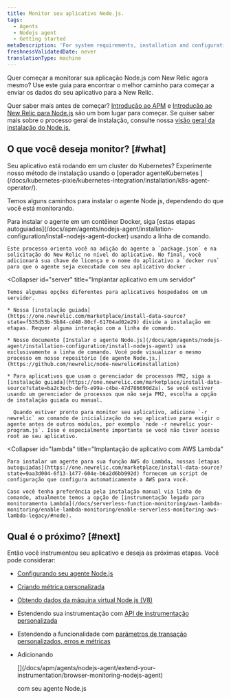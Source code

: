 ```yaml
---
title: Monitor seu aplicativo Node.js.
tags:
  - Agents
  - Nodejs agent
  - Getting started
metaDescription: 'For system requirements, installation and configuration procedures, and troubleshooting tips for New Relic''s Node.js agent, start here.'
freshnessValidatedDate: never
translationType: machine
---
```


Quer começar a monitorar sua aplicação Node.js com New Relic agora mesmo? Use este guia para encontrar o melhor caminho para começar a enviar os dados do seu aplicativo para a New Relic.

Quer saber mais antes de começar? [Introdução ao APM](/docs/apm/new-relic-apm/getting-started/introduction-apm) e [Introdução ao New Relic para Node.js](/docs/apm/agents/nodejs-agent/getting-started/introduction-new-relic-nodejs) são um bom lugar para começar. Se quiser saber mais sobre o processo geral de instalação, consulte nossa [visão geral da instalação do Node.js.](/docs/apm/agents/nodejs-agent/installation-configuration/install-nodejs-agent)

## O que você deseja monitor? [#what]

<Callout variant="tip">
  Seu aplicativo está rodando em um cluster do Kubernetes? Experimente nosso método de instalação usando o [operador agenteKubernetes ](/docs/kubernetes-pixie/kubernetes-integration/installation/k8s-agent-operator/).
</Callout>

Temos alguns caminhos para instalar o agente Node.js, dependendo do que você está monitorando.

<CollapserGroup>
  <Collapser
    id="docker"
    title="Aplicativo implantado em um contêiner docker"
  >
    Para instalar o agente em um contêiner Docker, siga [estas etapas autoguiadas](/docs/apm/agents/nodejs-agent/installation-configuration/install-nodejs-agent-docker) usando a linha de comando.

    Este processo orienta você na adição do agente a `package.json` e na solicitação do New Relic no nível do aplicativo. No final, você adicionará sua chave de licença e o nome do aplicativo a `docker run` para que o agente seja executado com seu aplicativo docker .
  </Collapser>

  <Collapser
    id="server"
    title="Implantar aplicativo em um servidor"
  >
    Temos algumas opções diferentes para aplicativos hospedados em um servidor.

    * Nossa [instalação guiada](https://one.newrelic.com/marketplace/install-data-source?state=f535d53b-5b84-cd48-80cf-61704ad02e29) divide a instalação em etapas. Requer alguma interação com a linha de comando.

    * Nosso documento [Instalar o agente Node.js](/docs/apm/agents/nodejs-agent/installation-configuration/install-nodejs-agent) usa exclusivamente a linha de comando. Você pode visualizar o mesmo processo em nosso repositório [de agente Node.js.](https://github.com/newrelic/node-newrelic#installation)

    * Para aplicativos que usam o gerenciador de processos PM2, siga a [instalação guiada](https://one.newrelic.com/marketplace/install-data-source?state=ba2c3ecb-defb-e99a-c4be-47d786690d2a). Se você estiver usando um gerenciador de processos que não seja PM2, escolha a opção de instalação guiada ou manual.

      Quando estiver pronto para monitor seu aplicativo, adicione `-r newrelic` ao comando de inicialização do seu aplicativo para exigir o agente antes de outros módulos, por exemplo `node -r newrelic your-program.js`. Isso é especialmente importante se você não tiver acesso root ao seu aplicativo.
  </Collapser>

  <Collapser
    id="lambda"
    title="Implantação de aplicativo com AWS Lambda"
  >
    Para instalar um agente para sua função AWS do Lambda, nossas [etapas autoguiadas](https://one.newrelic.com/marketplace/install-data-source?state=9aa3d004-6f13-1477-604e-b6a2d6bb992d) fornecem um script de configuração que configura automaticamente a AWS para você.

    Caso você tenha preferência pela instalação manual via linha de comando, atualmente temos a opção de [instrumentação legada para monitoramento Lambda](/docs/serverless-function-monitoring/aws-lambda-monitoring/enable-lambda-monitoring/enable-serverless-monitoring-aws-lambda-legacy/#node).
  </Collapser>
</CollapserGroup>

## Qual é o próximo? [#next]

Então você instrumentou seu aplicativo e deseja as próximas etapas. Você pode considerar:

* [Configurando seu agente Node.js](/docs/apm/agents/nodejs-agent/installation-configuration/nodejs-agent-configuration)

* [Criando métrica personalizada](/docs/apm/agents/nodejs-agent/extend-your-instrumentation/nodejs-custom-metrics)

* [Obtendo dados da máquina virtual Node.js (V8)](/docs/apm/agents/nodejs-agent/extend-your-instrumentation/nodejs-vm-measurements)

* Estendendo sua instrumentação com [API de instrumentação personalizada](/docs/apm/agents/nodejs-agent/extend-your-instrumentation/nodejs-custom-instrumentation)

* Estendendo a funcionalidade com [parâmetros de transação personalizados, erros e métricas](/docs/apm/agents/nodejs-agent/api-guides/guide-using-nodejs-agent-api)

* Adicionando

  <InlinePopover type="browser">
    [](/docs/apm/agents/nodejs-agent/extend-your-instrumentation/browser-monitoring-nodejs-agent)
  </InlinePopover>

  com seu agente Node.js

